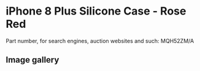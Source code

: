 
# iPhone 8 Plus Silicone Case - Rose Red

Part number, for search engines, auction websites and such: MQH52ZM/A

## Image gallery

<div style={{ width: "768px" }}>
  <GalleryComponent
    images={[
      {
        original: "/everysource/MQH52.png",
        thumbnail: "/everypreview/MQH52.png",
      },
      {
        original: "/everysource/MQH52_AV1_GOLD.png",
        thumbnail: "/everypreview/MQH52_AV1_GOLD.png",
      },
      {
        original: "/everysource/MQH52_AV1_SILVER.png",
        thumbnail: "/everypreview/MQH52_AV1_SILVER.png",
      },
      {
        original: "/everysource/MQH52_AV1_SPACE_GRAY.png",
        thumbnail: "/everypreview/MQH52_AV1_SPACE_GRAY.png",
      },
      {
        original: "/everysource/MQH52_AV2.png",
        thumbnail: "/everypreview/MQH52_AV2.png",
      }
    ]}
  />
</div>